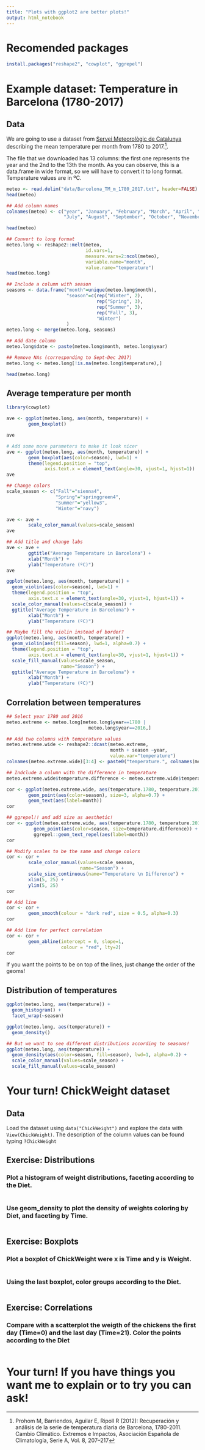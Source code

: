 ```yaml
---
title: "Plots with ggplot2 are better plots!"
output: html_notebook
---
```


# Recomended packages
```r
install.packages("reshape2", "cowplot", "ggrepel")
```

# Example dataset: Temperature in Barcelona (1780-2017)
## Data
We are going to use a dataset from [Servei Meteorològic de Catalunya](http://www.meteo.cat/wpweb/climatologia/serveis-i-dades-climatiques/serie-climatica-historica-de-barcelona/) describing the mean temperature per month from 1780 to 2017.^[Prohom M, Barriendos, Aguilar E, Ripoll R (2012): Recuperación y análisis de la serie de temperatura diaria de Barcelona, 1780-2011. Cambio Climático. Extremos e Impactos, Asociación Española de Climatología, Serie A, Vol. 8, 207–217]. 

The file that we downloaded has 13 columns: the first one represents the year and the 2nd to the 13th the month. As you can observe, this is a data.frame in wide format, so we will have to convert it to long format. Temperature values are in ºC.

```r
meteo <- read.delim("data/Barcelona_TM_m_1780_2017.txt", header=FALSE)
head(meteo)

## Add column names
colnames(meteo) <- c("year", "January", "February", "March", "April", "May", "June",
                     "July", "August", "September", "October", "November", "December")

head(meteo)

## Convert to long format
meteo.long <- reshape2::melt(meteo,
                             id.vars=1,
                             measure.vars=2:ncol(meteo),
                             variable.name="month",
                             value.name="temperature")
head(meteo.long)

## Include a column with season
seasons <- data.frame("month"=unique(meteo.long$month),
                      "season"=c(rep("Winter", 2),
                                 rep("Spring", 3),
                                 rep("Summer", 3),
                                 rep("Fall", 3),
                                 "Winter")
                      )
meteo.long <- merge(meteo.long, seasons)

## Add date column
meteo.long$date <- paste(meteo.long$month, meteo.long$year)

## Remove NAs (corresponding to Sept-Dec 2017)
meteo.long <- meteo.long[!is.na(meteo.long$temperature),]

head(meteo.long)

```

## Average temperature per month

```r
library(cowplot)

ave <- ggplot(meteo.long, aes(month, temperature)) +
        geom_boxplot()

ave

# Add some more parameters to make it look nicer
ave <- ggplot(meteo.long, aes(month, temperature)) +
        geom_boxplot(aes(color=season), lwd=1) +
        theme(legend.position = "top",
              axis.text.x = element_text(angle=30, vjust=1, hjust=1))
ave

## Change colors
scale_season <- c("Fall"="sienna4",
                  "Spring"="springgreen4",
                  "Summer"="yellow3",
                  "Winter"="navy")

ave <- ave + 
        scale_color_manual(values=scale_season)
ave

## Add title and change labs
ave <- ave + 
        ggtitle("Average Temperature in Barcelona") +
        xlab("Month") +
        ylab("Temperature (ºC)")
ave
```


```r
ggplot(meteo.long, aes(month, temperature)) +
  geom_violin(aes(color=season), lwd=1) +
  theme(legend.position = "top",
        axis.text.x = element_text(angle=30, vjust=1, hjust=1)) +
  scale_color_manual(values=c(scale_season)) +
  ggtitle("Average Temperature in Barcelona") +
        xlab("Month") +
        ylab("Temperature (ºC)")

## Maybe fill the violin instead of border?
ggplot(meteo.long, aes(month, temperature)) +
  geom_violin(aes(fill=season), lwd=1, alpha=0.7) +
  theme(legend.position = "top",
        axis.text.x = element_text(angle=30, vjust=1, hjust=1)) +
  scale_fill_manual(values=scale_season,
                    name="Season") +
  ggtitle("Average Temperature in Barcelona") +
        xlab("Month") +
        ylab("Temperature (ºC)")

```

## Correlation between temperatures
```r
## Select year 1780 and 2016
meteo.extreme <- meteo.long[meteo.long$year==1780 |
                              meteo.long$year==2016,]

## Add two columns with temperature values
meteo.extreme.wide <- reshape2::dcast(meteo.extreme,
                                      month + season ~year, 
                                      value.var="temperature")
colnames(meteo.extreme.wide)[3:4] <- paste0("temperature.", colnames(meteo.extreme.wide)[3:4])

## Indclude a column with the difference in temperature
meteo.extreme.wide$temperature.difference <- meteo.extreme.wide$temperature.2016 - meteo.extreme.wide$temperature.1780

cor <- ggplot(meteo.extreme.wide, aes(temperature.1780, temperature.2016)) +
        geom_point(aes(color=season), size=3, alpha=0.7) +
        geom_text(aes(label=month))
cor

## ggrepel!! and add size as aesthetic!
cor <- ggplot(meteo.extreme.wide, aes(temperature.1780, temperature.2016)) +
          geom_point(aes(color=season, size=temperature.difference)) +
          ggrepel::geom_text_repel(aes(label=month))
cor

## Modify scales to be the same and change colors
cor <- cor + 
        scale_color_manual(values=scale_season, 
                           name="Season") +
        scale_size_continuous(name="Temperature \n Difference") +
        xlim(5, 25) + 
        ylim(5, 25)
cor

## Add line
cor <- cor + 
        geom_smooth(colour = "dark red", size = 0.5, alpha=0.3)
cor

## Add line for perfect correlation
cor <- cor + 
        geom_abline(intercept = 0, slope=1,
                    colour = "red", lty=2)
cor
```

If you want the points to be on top of the lines, just change the order of the geoms!

## Distribution of temperatures
```r
ggplot(meteo.long, aes(temperature)) +
  geom_histogram() +
  facet_wrap(~season)
```

```r
ggplot(meteo.long, aes(temperature)) +
  geom_density()

## But we want to see different distributions according to seasons!
ggplot(meteo.long, aes(temperature)) +
  geom_density(aes(color=season, fill=season), lwd=1, alpha=0.2) +
  scale_color_manual(values=scale_season) +
  scale_fill_manual(values=scale_season)

```

# Your turn! ChickWeight dataset
## Data
Load the dataset using `data("ChickWeight")` and explore the data with `View(ChickWeight)`. The description of the column values can be found typing `?ChickWeight`

## Exercise: Distributions
### Plot a histogram of weight distributions, faceting according to the Diet.
```r

```

### Use geom_density to plot the density of weights coloring by Diet, and faceting by Time.
```r

```


## Exercise: Boxplots
### Plot a boxplot of ChickWeight were x is Time and y is Weight.
```r

```

### Using the last boxplot, color groups according to the Diet.
```r

```

## Exercise: Correlations
### Compare with a scatterplot the weigth of the chickens the first day (Time=0) and the last day (Time=21). Color the points according to the Diet

```r

```


# Your turn! If you have things you want me to explain or to try you can ask!

